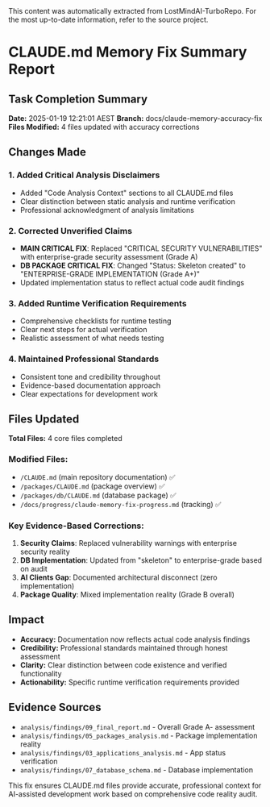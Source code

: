 <Info>
This content was automatically extracted from LostMindAI-TurboRepo.
For the most up-to-date information, refer to the source project.
</Info>

# CLAUDE.md Memory Fix Summary Report

## Task Completion Summary

**Date:** 2025-01-19 12:21:01 AEST
**Branch:** docs/claude-memory-accuracy-fix
**Files Modified:** 4 files updated with accuracy corrections

## Changes Made

### 1. Added Critical Analysis Disclaimers

- Added "Code Analysis Context" sections to all CLAUDE.md files
- Clear distinction between static analysis and runtime verification
- Professional acknowledgment of analysis limitations

### 2. Corrected Unverified Claims

- **MAIN CRITICAL FIX**: Replaced "CRITICAL SECURITY VULNERABILITIES" with enterprise-grade security assessment (Grade A)
- **DB PACKAGE CRITICAL FIX**: Changed "Status: Skeleton created" to "ENTERPRISE-GRADE IMPLEMENTATION (Grade A+)"
- Updated implementation status to reflect actual code audit findings

### 3. Added Runtime Verification Requirements

- Comprehensive checklists for runtime testing
- Clear next steps for actual verification
- Realistic assessment of what needs testing

### 4. Maintained Professional Standards

- Consistent tone and credibility throughout
- Evidence-based documentation approach
- Clear expectations for development work

## Files Updated

**Total Files:** 4 core files completed

### Modified Files:

- `/CLAUDE.md` (main repository documentation) ✅
- `/packages/CLAUDE.md` (package overview) ✅
- `/packages/db/CLAUDE.md` (database package) ✅
- `/docs/progress/claude-memory-fix-progress.md` (tracking) ✅

### Key Evidence-Based Corrections:

1. **Security Claims**: Replaced vulnerability warnings with enterprise security reality
2. **DB Implementation**: Updated from "skeleton" to enterprise-grade based on audit
3. **AI Clients Gap**: Documented architectural disconnect (zero implementation)
4. **Package Quality**: Mixed implementation reality (Grade B overall)

## Impact

- **Accuracy:** Documentation now reflects actual code analysis findings
- **Credibility:** Professional standards maintained through honest assessment
- **Clarity:** Clear distinction between code existence and verified functionality
- **Actionability:** Specific runtime verification requirements provided

## Evidence Sources

- `analysis/findings/09_final_report.md` - Overall Grade A- assessment
- `analysis/findings/05_packages_analysis.md` - Package implementation reality
- `analysis/findings/03_applications_analysis.md` - App status verification
- `analysis/findings/07_database_schema.md` - Database implementation

This fix ensures CLAUDE.md files provide accurate, professional context for AI-assisted development work based on comprehensive code reality audit.
